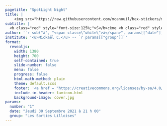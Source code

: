 ```yaml
---
pagetitle: "SpotLight Night"
title: |
    <img src="https://raw.githubusercontent.com/mcanouil/hex-stickers/main/SVG/mc.svg" width="200px" style="margin-bottom:-50px;margin-top:-50px;"/></br><span class="red">SPOT</span>LIGHT
subtitle: |
  <b class="red" style="font-size:125%;">S</b>cène <b class="red" style="font-size:125%;">O</b>uverte <b class="red" style="font-size:125%;">#`r params[["number"]]`</b>
author: '`r sub("à", "<span class=\"white\">à</span>", params[["date"]])`'
institute: '<u>Mickaël C.</u> -- `r params[["group"]]`'
format:
  revealjs:
    width: 1380
    height: 700
    self-contained: true
    slide-number: false
    menu: false
    progress: false
    html-math-method: plain
    theme: default.scss
    footer: '<a href = "https://creativecommons.org/licenses/by-sa/4.0/">License: CC-BY-SA-4.0</a>'
    include-in-header: favicon.html
    background-image: cover.jpg
params:
  number: "1"
  date: "Jeudi 30 Septembre 2021 à 21 h 00"
  group: "Les Sorties Lilloises"
---
```


